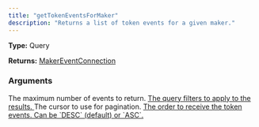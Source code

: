 ```yaml
---
title: "getTokenEventsForMaker"
description: "Returns a list of token events for a given maker."
---
```


**Type:** Query

**Returns:** [MakerEventConnection](/api-reference/types/makereventconnection)

### Arguments

<ResponseField name="limit" type="Int">
  The maximum number of events to return.
</ResponseField>

<a href="/api-reference/types/makereventsqueryinput">
  <ResponseField name="query" type="MakerEventsQueryInput!" required>
    The query filters to apply to the results.
  </ResponseField>
</a>

<ResponseField name="cursor" type="String">
  The cursor to use for pagination.
</ResponseField>

<a href="/api-reference/types/rankingdirection">
  <ResponseField name="direction" type="RankingDirection">
    The order to receive the token events. Can be `DESC` (default) or `ASC`.
  </ResponseField>
</a>

